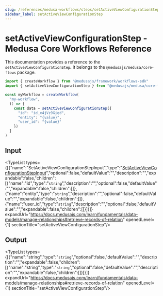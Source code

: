 ```yaml
---
slug: /references/medusa-workflows/steps/setActiveViewConfigurationStep
sidebar_label: setActiveViewConfigurationStep
---
```



# setActiveViewConfigurationStep - Medusa Core Workflows Reference

This documentation provides a reference to the `setActiveViewConfigurationStep`. It belongs to the `@medusajs/medusa/core-flows` package.

```ts title="src/workflows/my-workflow.ts"
import { createWorkflow } from "@medusajs/framework/workflows-sdk"
import { setActiveViewConfigurationStep } from "@medusajs/medusa/core-flows"

const myWorkflow = createWorkflow(
  "my-workflow",
  () => {
    const data = setActiveViewConfigurationStep({
      "id": "id_x4jVz9Giqd",
      "entity": "{value}",
      "user_id": "{value}"
    })
  }
)
```
  

## Input

<TypeList types={[{"name":"SetActiveViewConfigurationStepInput","type":"[SetActiveViewConfigurationStepInput](../../../../types/core_flows.SetActiveViewConfigurationStepInput/page.mdx)","optional":false,"defaultValue":"","description":"","expandable":false,"children":[{"name":"id","type":"`string`","description":"","optional":false,"defaultValue":"","expandable":false,"children":[]},{"name":"entity","type":"`string`","description":"","optional":false,"defaultValue":"","expandable":false,"children":[]},{"name":"user_id","type":"`string`","description":"","optional":false,"defaultValue":"","expandable":false,"children":[]}]}]} expandUrl="https://docs.medusajs.com/learn/fundamentals/data-models/manage-relationships#retrieve-records-of-relation" openedLevel={1} sectionTitle="setActiveViewConfigurationStep"/>

## Output

<TypeList types={[{"name":"string","type":"`string`","optional":false,"defaultValue":"","description":"","expandable":false,"children":[{"name":"string","type":"`string`","optional":false,"defaultValue":"","description":"","expandable":false,"children":[]}]}]} expandUrl="https://docs.medusajs.com/learn/fundamentals/data-models/manage-relationships#retrieve-records-of-relation" openedLevel={1} sectionTitle="setActiveViewConfigurationStep"/>
